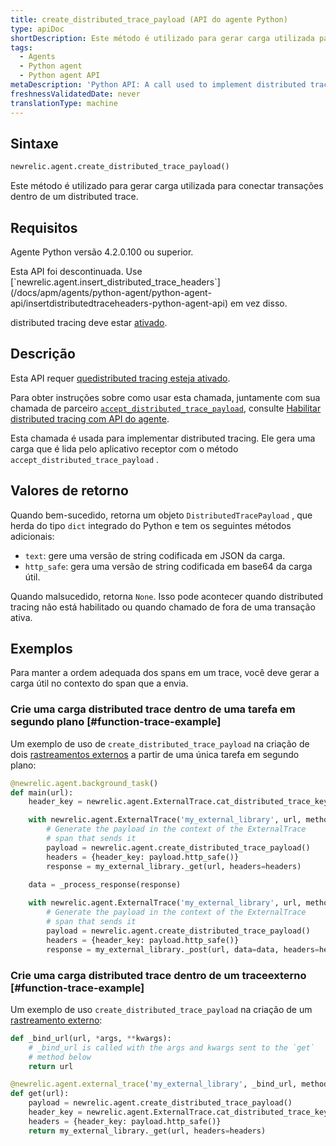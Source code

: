 ```yaml
---
title: create_distributed_trace_payload (API do agente Python)
type: apiDoc
shortDescription: Este método é utilizado para gerar carga utilizada para conectar transações dentro de um distributed trace.
tags:
  - Agents
  - Python agent
  - Python agent API
metaDescription: 'Python API: A call used to implement distributed tracing.'
freshnessValidatedDate: never
translationType: machine
---
```


## Sintaxe

```py
newrelic.agent.create_distributed_trace_payload()
```

Este método é utilizado para gerar carga utilizada para conectar transações dentro de um distributed trace.

## Requisitos

Agente Python versão 4.2.0.100 ou superior.

<Callout variant="caution">
  Esta API foi descontinuada. Use [`newrelic.agent.insert_distributed_trace_headers`](/docs/apm/agents/python-agent/python-agent-api/insertdistributedtraceheaders-python-agent-api) em vez disso.
</Callout>

distributed tracing deve estar [ativado](/docs/enable-distributed-tracing#python).

## Descrição

Esta API requer [quedistributed tracing esteja ativado](/docs/enable-distributed-tracing).

Para obter instruções sobre como usar esta chamada, juntamente com sua chamada de parceiro [`accept_distributed_trace_payload`](/docs/agents/python-agent/python-agent-api/accept_distributed_trace_payload), consulte [Habilitar distributed tracing com API do agente](/docs/enable-distributed-tracing#agent-apis).

Esta chamada é usada para implementar distributed tracing. Ele gera uma carga que é lida pelo aplicativo receptor com o método `accept_distributed_trace_payload` .

## Valores de retorno

Quando bem-sucedido, retorna um objeto `DistributedTracePayload` , que herda do tipo `dict` integrado do Python e tem os seguintes métodos adicionais:

* `text`: gere uma versão de string codificada em JSON da carga.
* `http_safe`: gera uma versão de string codificada em base64 da carga útil.

Quando malsucedido, retorna `None`. Isso pode acontecer quando distributed tracing não está habilitado ou quando chamado de fora de uma transação ativa.

## Exemplos

<Callout variant="important">
  Para manter a ordem adequada dos spans em um trace, você deve gerar a carga útil no contexto do span que a envia.
</Callout>

### Crie uma carga distributed trace dentro de uma tarefa em segundo plano [#function-trace-example]

Um exemplo de uso de `create_distributed_trace_payload` na criação de dois [rastreamentos externos](/docs/agents/python-agent/python-agent-api/external-trace) a partir de uma única tarefa em segundo plano:

```py
@newrelic.agent.background_task()
def main(url):
    header_key = newrelic.agent.ExternalTrace.cat_distributed_trace_key

    with newrelic.agent.ExternalTrace('my_external_library', url, method='GET'):
        # Generate the payload in the context of the ExternalTrace
        # span that sends it
        payload = newrelic.agent.create_distributed_trace_payload()
        headers = {header_key: payload.http_safe()}
        response = my_external_library._get(url, headers=headers)

    data = _process_response(response)
    
    with newrelic.agent.ExternalTrace('my_external_library', url, method='POST'):
        # Generate the payload in the context of the ExternalTrace
        # span that sends it
        payload = newrelic.agent.create_distributed_trace_payload()
        headers = {header_key: payload.http_safe()}
        response = my_external_library._post(url, data=data, headers=headers)
```

### Crie uma carga distributed trace dentro de um traceexterno [#function-trace-example]

Um exemplo de uso `create_distributed_trace_payload` na criação de um [rastreamento externo](/docs/agents/python-agent/python-agent-api/external-trace):

```py
def _bind_url(url, *args, **kwargs):
    # _bind_url is called with the args and kwargs sent to the `get`
    # method below
    return url

@newrelic.agent.external_trace('my_external_library', _bind_url, method='GET')
def get(url):
    payload = newrelic.agent.create_distributed_trace_payload()
    header_key = newrelic.agent.ExternalTrace.cat_distributed_trace_key
    headers = {header_key: payload.http_safe()}
    return my_external_library._get(url, headers=headers)
```
